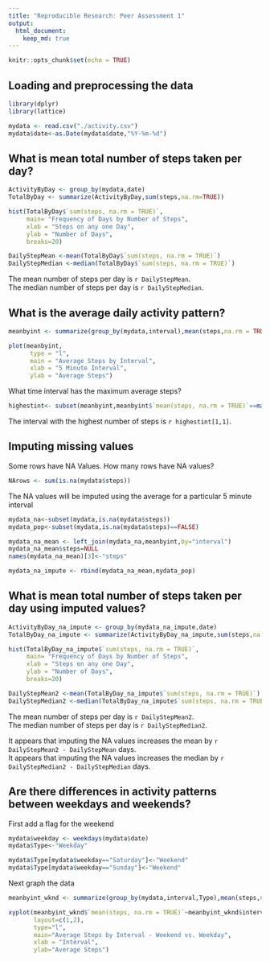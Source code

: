 ```yaml
---
title: "Reproducible Research: Peer Assessment 1"
output: 
  html_document:
    keep_md: true
---
```

```r
knitr::opts_chunk$set(echo = TRUE)
```


## Loading and preprocessing the data
```r
library(dplyr)
library(lattice)

mydata <- read.csv("./activity.csv")
mydata$date<-as.Date(mydata$date,"%Y-%m-%d")
```

## What is mean total number of steps taken per day?

```r
ActivityByDay <- group_by(mydata,date)
TotalByDay <- summarize(ActivityByDay,sum(steps,na.rm=TRUE))

hist(TotalByDay$`sum(steps, na.rm = TRUE)`,
     main= "Frequency of Days by Number of Steps",
     xlab = "Steps on any one Day",
     ylab = "Number of Days",
     breaks=20)

DailyStepMean <-mean(TotalByDay$`sum(steps, na.rm = TRUE)`)
DailyStepMedian <-median(TotalByDay$`sum(steps, na.rm = TRUE)`)

```
The mean number of steps per day is `r DailyStepMean`.  
The median number of steps per day is `r DailyStepMedian`.

## What is the average daily activity pattern?

```r
meanbyint <- summarize(group_by(mydata,interval),mean(steps,na.rm = TRUE))

plot(meanbyint,
      type = "l",
      main = "Average Steps by Interval",
      xlab = "5 Minute Interval",
      ylab = "Average Steps")
```

What time interval has the maximum average steps?

```r

highestint<- subset(meanbyint,meanbyint$`mean(steps, na.rm = TRUE)`==max(meanbyint$`mean(steps, na.rm = TRUE)`))

```

The interval with the highest number of steps is `r highestint[1,1]`.  

## Imputing missing values

Some rows have NA Values.
How many rows have NA values?
```r
NArows <- sum(is.na(mydata$steps))

```

The NA values will be imputed using the average for a particular 5 minute interval

```r
mydata_na<-subset(mydata,is.na(mydata$steps))
mydata_pop<-subset(mydata,is.na(mydata$steps)==FALSE)

mydata_na_mean <- left_join(mydata_na,meanbyint,by="interval")
mydata_na_mean$steps=NULL
names(mydata_na_mean)[3]<-"steps"

mydata_na_impute <- rbind(mydata_na_mean,mydata_pop)
```
## What is mean total number of steps taken per day using imputed values?

```r
ActivityByDay_na_impute <- group_by(mydata_na_impute,date)
TotalByDay_na_impute <- summarize(ActivityByDay_na_impute,sum(steps,na.rm=TRUE))

hist(TotalByDay_na_impute$`sum(steps, na.rm = TRUE)`,
     main= "Frequency of Days by Number of Steps",
     xlab = "Steps on any one Day",
     ylab = "Number of Days",
     breaks=20)

DailyStepMean2 <-mean(TotalByDay_na_impute$`sum(steps, na.rm = TRUE)`)
DailyStepMedian2 <-median(TotalByDay_na_impute$`sum(steps, na.rm = TRUE)`)

```
The mean number of steps per day is `r DailyStepMean2`.  
The median number of steps per day is `r DailyStepMedian2`.

It appears that imputing the NA values increases the mean by `r DailyStepMean2 - DailyStepMean` days.  
It appears that imputing the NA values increases the median by `r DailyStepMedian2 - DailyStepMedian` days.  

## Are there differences in activity patterns between weekdays and weekends?

First add a flag for the weekend
```r
mydata$weekday <- weekdays(mydata$date)
mydata$Type<-"Weekday"

mydata$Type[mydata$weekday=="Saturday"]<-"Weekend"
mydata$Type[mydata$weekday=="Sunday"]<-"Weekend"

```

Next graph the data

```r
meanbyint_wknd <- summarize(group_by(mydata,interval,Type),mean(steps,na.rm = TRUE))

xyplot(meanbyint_wknd$`mean(steps, na.rm = TRUE)`~meanbyint_wknd$interval|meanbyint_wknd$Type,
       layout=c(1,2),
       type="l",
       main="Average Steps by Interval - Weekend vs. Weekday",
       xlab = "Interval",
       ylab="Average Steps")

```